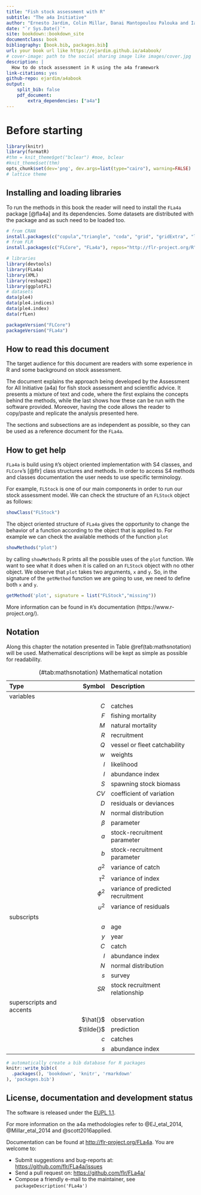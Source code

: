 ```yaml
--- 
title: "Fish stock assessment with R"
subtitle: "The a4a Initiative"
author: "Ernesto Jardim, Colin Millar, Danai Mantopoulou Palouka and Iago Mosqueira"
date: "`r Sys.Date()`"
site: bookdown::bookdown_site
documentclass: book
bibliography: [book.bib, packages.bib]
url: your book url like https://ejardim.github.io/a4abook/
# cover-image: path to the social sharing image like images/cover.jpg
description: |
  How to do stock assessment in R using the a4a framework
link-citations: yes
github-repo: ejardim/a4abook
output:
    split_bib: false
    pdf_document:
        extra_dependencies: ["a4a"]
---
```


# Before starting

```r
library(knitr)
library(formatR)
#thm = knit_theme$get("bclear") #moe, bclear
#knit_theme$set(thm)
opts_chunk$set(dev='png', dev.args=list(type="cairo"), warning=FALSE)
# lattice theme
```

## Installing and loading libraries

To run the methods in this book the reader will need to install the `FLa4a` package [@fla4a] and its dependencies. Some datasets are distributed with the package and as such need to be loaded too.

```R
# from CRAN
install.packages(c("copula","triangle", "coda", "grid", "gridExtra", "latticeExtra"))
# from FLR
install.packages(c("FLCore", "FLa4a"), repos="http://flr-project.org/R")
```

```R
# libraries
library(devtools)
library(FLa4a)
library(XML)
library(reshape2)
library(ggplotFL)
# datasets
data(ple4)
data(ple4.indices)
data(ple4.index)
data(rfLen)
```

```R
packageVersion("FLCore")
packageVersion("FLa4a")
```

## How to read this document

The target audience for this document are readers with some experience in R and some background on stock assessment.

The document explains the approach being developed by the Assessment for All Initiative (a4a) for fish stock assessment and scientific advice. It presents a mixture of text and code, where the first explains the concepts behind the methods, while the last shows how these can be run with the software provided. Moreover, having the code allows the reader to copy/paste and replicate the analysis presented here.

The sections and subsections are as independent as possible, so they can be used as a reference document for the `FLa4a`.

## How to get help 

`FLa4a` is build using `R`'s object oriented implementation with S4 classes, and `FLCore`'s [@flr] class structures and methods. In order to access S4 methods and classes documentation the user needs to use specific terminology.

For example, `FLStock` is one of our main components in order to run our stock assessment model. We can check the structure of an `FLStock` object as follows:

```r
showClass("FLStock")
```

The object oriented structure of `FLa4a` gives the opportunity to change the behavior of a function according to the object that is applied to. For example we can check the available methods of the function `plot`

```r
showMethods("plot")
```

by calling `showMethods` R prints all the possible uses of the `plot` function. We want to see what it does when it is called on an `FLStock` object with no other object. We observe that `plot` takes two arguments, `x` and `y`. So, in the signature of the `getMethod` function we are going to use, we need to define both `x` and `y`.

```r
getMethod('plot', signature = list("FLStock","missing"))
```

More information can be found in `R`'s documentation (https://www.r-project.org/).

## Notation

Along this chapter the notation presented in Table \@ref(tab:mathsnotation) will be used. Mathematical descriptions will be kept as simple as possible for readability.

|Type|Symbol|Description| 
|:---|-----:|:----------|
|variables| | |
| |$C$ | catches|
| |$F$ | fishing mortality |
| |$M$ | natural mortality |
| |$R$ | recruitment |
| |$Q$ | vessel or fleet catchability |
| |$w$ | weights |
| |$l$ | likelihood |
| |$I$ | abundance index |
| |$S$ | spawning stock biomass |
| |$CV$ | coefficient of variation |
| |$D$ | residuals or deviances |
| |$N$ | normal distribution |
| |$\beta$ | parameter |
| |$a$ | stock-recruitment parameter |
| |$b$ | stock-recruitment parameter |
| |$\sigma^2$ | variance of catch |
| |$\tau^2$ | variance of index |
| |$\phi^2$ | variance of predicted recruitment |
| |$\upsilon^2$ | variance of residuals |
|subscripts | | |
| |$a$ | age |
| |$y$ | year |
| |$C$ | catch |
| |$I$ | abundance index |
| |$N$ | normal distribution |
| |$s$ | survey |
| |$SR$ | stock recruitment relationship |
|superscripts and accents | | |
| |$\hat{}$ | observation |
| |$\tilde{}$ | prediction |
| |$c$ | catches |
| |$s$ | abundance index |

Table: (\#tab:mathsnotation) Mathematical notation

```r
# automatically create a bib database for R packages
knitr::write_bib(c(
  .packages(), 'bookdown', 'knitr', 'rmarkdown'
), 'packages.bib')
```


## License, documentation and development status

The software is released under the [EUPL 1.1](https://joinup.ec.europa.eu/community/eupl/home).

For more information on the a4a methodologies refer to @EJ_etal_2014, @Millar_etal_2014 and @scott2016applied.

Documentation can be found at <http://flr-project.org/FLa4a>. You are welcome to:

- Submit suggestions and bug-reports at: <https://github.com/flr/FLa4a/issues>
- Send a pull request on: <https://github.com/flr/FLa4a/>
- Compose a friendly e-mail to the maintainer, see `packageDescription('FLa4a')`


